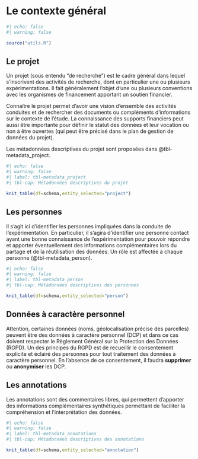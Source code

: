 # Le contexte général

```r
#| echo: false
#| warning: false

source("utils.R")

```

## Le projet

Un projet (sous entendu "de recherche") est le cadre général dans lequel s'inscrivent des activités de recherche, dont en particulier une ou plusieurs expérimentations. Il fait généralement l'objet d'une ou plusieurs conventions avec les organismes de financement apportant un soutien financier.

Connaître le projet permet d'avoir une vision d'ensemble des activités conduites et de rechercher des documents ou compléments d'informations sur le contexte de l'étude. La connaissance des supports financiers peut aussi être importante pour définir le statut des données et leur vocation ou non à être ouvertes (qui peut être précisé dans le plan de gestion de données du projet).

Les métadonnées descriptives du projet sont proposées dans @tbl-metadata_project.

```r
#| echo: false
#| warning: false
#| label: tbl-metadata_project
#| tbl-cap: Métadonnées descriptives du projet

knit_table(df=schema,entity_selected="project")

```

## Les personnes

Il s'agit ici d'identifier les personnes impliquées dans la conduite de l'expérimentation. En particulier, il s'agira d'identifier une personne contact ayant une bonne connaissance de l'expérimentation pour pouvoir répondre et apporter éventuellement des informations complémentaires lors du partage et de la réutilisation des données. Un rôle est affectée à chaque personne (@tbl-metadata_person).

```r
#| echo: false
#| warning: false
#| label: tbl-metadata_person
#| tbl-cap: Métadonnées descriptives des personnes

knit_table(df=schema,entity_selected="person")

```

::: callout-important
## Données à caractère personnel

Attention, certaines données (noms, géolocalisation précise des parcelles) peuvent être des données à caractère personnel (DCP) et dans ce cas doivent respecter le Règlement Général sur la Protection des Données (RGPD). Un des principes du RGPD est de recueillir le consentement explicite et éclairé des personnes pour tout traitement des données à caractère personnel. En l'absence de ce consentement, il faudra **supprimer** ou **anonymiser** les DCP.
:::

## Les annotations

Les annotations sont des commentaires libres, qui permettent d'apporter des informations complémentaires synthétiques permettant de faciliter la compréhension et l'interprétation des données.

```r
#| echo: false
#| warning: false
#| label: tbl-metadata_annotations
#| tbl-cap: Métadonnées descriptives des annotations

knit_table(df=schema,entity_selected="annotation")

```

